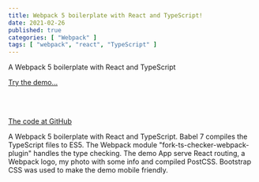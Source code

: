 ```yaml
---
title: Webpack 5 boilerplate with React and TypeScript!
date: 2021-02-26
published: true
categories: [ "Webpack" ]
tags: [ "webpack", "react", "TypeScript" ]
---
```



A Webpack 5 boilerplate with React and TypeScript

<a href="https://webpack5reacttypescript.persteenolsen.com/" target="_blank">Try the demo...</a>

<br /><br />

<a href="https://github.com/persteenolsen/webpack-5-react-typescript-boilerplate" target="_blank">The code at GitHub</a>

A Webpack 5 boilerplate with React and TypeScript. Babel 7 compiles the TypeScript files to ES5. The Webpack module "fork-ts-checker-webpack-plugin" handles the type checking. The demo App serve React routing, a Webpack logo, my photo with some info and compiled PostCSS. Bootstrap CSS was used to make the demo mobile friendly.

